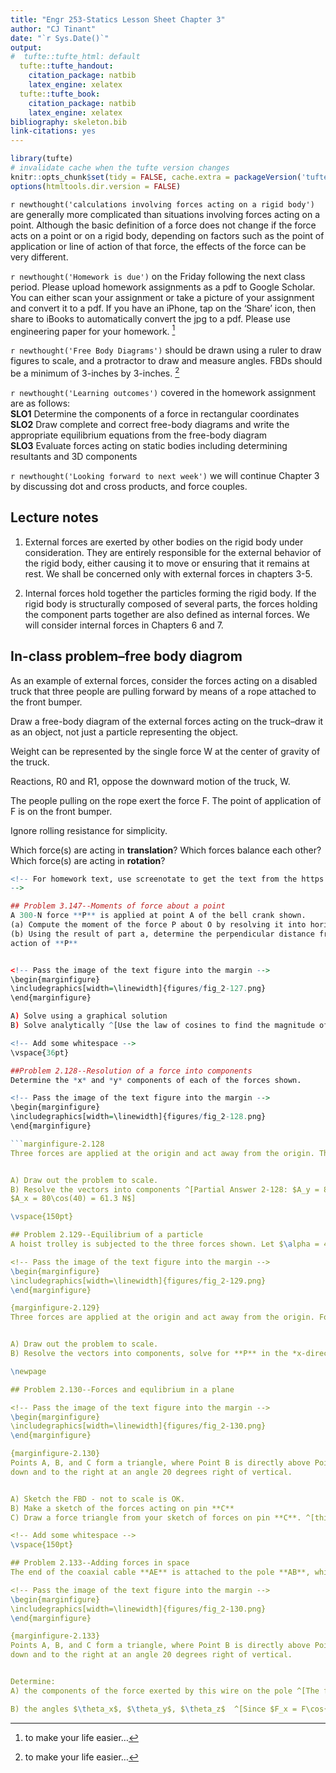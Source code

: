 ```yaml
---
title: "Engr 253-Statics Lesson Sheet Chapter 3" 
author: "CJ Tinant"
date: "`r Sys.Date()`"
output:
#  tufte::tufte_html: default
  tufte::tufte_handout:
    citation_package: natbib
    latex_engine: xelatex
  tufte::tufte_book:
    citation_package: natbib
    latex_engine: xelatex
bibliography: skeleton.bib
link-citations: yes
---
```


```r
library(tufte)
# invalidate cache when the tufte version changes
knitr::opts_chunk$set(tidy = FALSE, cache.extra = packageVersion('tufte'))
options(htmltools.dir.version = FALSE)
```

`r newthought('calculations involving forces acting on a rigid body')` are generally more complicated than situations involving forces acting on a point. Although the basic definition of a force does not change if the force acts on a point or on a rigid body, depending on factors such as the point of application or line of action of that force, 
the effects of the force can be very different.  

<!-- Pass an image into the margin -->
\begin{marginfigure}
\includegraphics[width=\linewidth]{figures/fig_3_orientation.png} 
\end{marginfigure}

<!-- 
# Updates  
--> 

`r newthought('Homework is due')` on the Friday following the next class period.  Please upload homework assignments as a pdf to Google Scholar.  You can either scan your assignment or take a picture of your assignment and convert it to a pdf.  If you have an iPhone, tap on the ‘Share’ icon, then share to iBooks to automatically convert the jpg to a pdf.  Please use engineering paper for your homework.  ^[to make your life easier...]    

`r newthought('Free Body Diagrams')` should be drawn using a ruler to draw figures to scale, and a protractor to draw and measure angles.  FBDs should be a minimum of 3-inches by 3-inches. ^[to make your life easier...]  

`r newthought('Learning outcomes')` covered in the homework assignment are as follows:   
**SLO1** Determine the components of a force in rectangular coordinates   
**SLO2** Draw complete and correct free-body diagrams and write the appropriate equilibrium equations from the free-body diagram   
**SLO3** Evaluate forces acting on static bodies including determining resultants and 3D components   

`r newthought('Looking forward to next week')` we will continue Chapter 3 by discussing dot and cross products, and force couples.

\newpage 


## Lecture notes
1. External forces are exerted by other bodies on the rigid body under consideration. They are entirely responsible for the external behavior of the rigid body, either causing it to move or ensuring that it remains at rest. We shall be concerned only
with external forces in chapters 3-5.

2. Internal forces hold together the particles forming the rigid body. If the rigid body is structurally composed of several parts, the forces holding the component parts together are also defined as internal forces. We will consider internal forces in Chapters 6 and 7.


## In-class problem--free body diagrom 
As an example of external forces, consider the forces acting on a disabled truck that three people are pulling forward by means of a rope attached to the front bumper. 

<!-- Pass the image of the text figure into the margin -->
\begin{marginfigure}
\includegraphics[width=\linewidth]{figures/fig_3-inclass1.png} 
\end{marginfigure}

Draw a free-body diagram of the external forces acting on the truck--draw it as an object, not just a particle representing the object. 

Weight can be represented by the single force W at the center of gravity of the truck. 

Reactions, R0 and R1, oppose the downward motion of the truck, W. 

 The people pulling on the rope exert the force F. The point of application of F is on the front bumper. 

Ignore rolling resistance for simplicity.

Which force(s) are acting in **translation**? Which forces balance each other?  Which force(s) are acting in **rotation**?


```r



<!-- For homework text, use screenotate to get the text from the https://player-ui.mheducation.com/ website
-->

## Problem 3.147--Moments of force about a point 
A 300-N force **P** is applied at point A of the bell crank shown. 
(a) Compute the moment of the force P about O by resolving it into horizontal and vertical components. 
(b) Using the result of part a, determine the perpendicular distance from O to the line of
action of **P** 


<!-- Pass the image of the text figure into the margin -->
\begin{marginfigure}
\includegraphics[width=\linewidth]{figures/fig_2-127.png} 
\end{marginfigure}

A) Solve using a graphical solution 
B) Solve analytically ^[Use the law of cosines to find the magnitude of **R**, then using the law of sines to find the angle of **R**.]  ^[*Answer 2-127: R =104 N at an angle of 93.3 degrees.*]  

<!-- Add some whitespace -->
\vspace{36pt}  

##Problem 2.128--Resolution of a force into components  
Determine the *x* and *y* components of each of the forces shown. 

<!-- Pass the image of the text figure into the margin -->
\begin{marginfigure}
\includegraphics[width=\linewidth]{figures/fig_2-128.png} 
\end{marginfigure}

```marginfigure-2.128
Three forces are applied at the origin and act away from the origin. The 80 and 120 newton forces in the 1st quadrant act at 40 and 70 degrees above the horizontal. The 150 newton force in the 2nd quadrant acts at 35 degrees above the horizontal. 


A) Draw out the problem to scale. 
B) Resolve the vectors into components ^[Partial Answer 2-128: $A_y = 80\sin(40) = 51.4 N$
$A_x = 80\cos(40) = 61.3 N$]  

\vspace{150pt}  

## Problem 2.129--Equilibrium of a particle 
A hoist trolley is subjected to the three forces shown. Let $\alpha = 40^0$. 

<!-- Pass the image of the text figure into the margin -->
\begin{marginfigure}
\includegraphics[width=\linewidth]{figures/fig_2-129.png} 
\end{marginfigure} 

{marginfigure-2.129} 
Three forces are applied at the origin and act away from the origin. Force P acts in the x direction. The 200 pound force in the 4th quadrant at an angle alpha to the right of vertical. The 400 pound force in the 3rd quadrant acts at an angle alpha below horizontal.


A) Draw out the problem to scale. 
B) Resolve the vectors into components, solve for **P** in the *x-direction*, then solve for **R** in the  *y-direction* ^[Partial Answer 2-129: $\Sigma{F_x} = 0$, therefore $P = 177.8 N$.]. 

\newpage 

## Problem 2.130--Forces and equlibrium in a plane   

<!-- Pass the image of the text figure into the margin -->
\begin{marginfigure}
\includegraphics[width=\linewidth]{figures/fig_2-130.png} 
\end{marginfigure}

{marginfigure-2.130} 
Points A, B, and C form a triangle, where Point B is directly above Point A. Point C is to the right of Points A and B. Cable BC forms an angle alpha to the left of vertical. Member AC forms a 30 degree angle to the right of vertical. The 300 pound force acts
down and to the right at an angle 20 degrees right of vertical.


A) Sketch the FBD - not to scale is OK.  
B) Make a sketch of the forces acting on pin **C** 
C) Draw a force triangle from your sketch of forces on pin **C**. ^[this triangle is not a right triangle so you will need to use the Sine law to find **AC** and **BC**]   ^[ Partial answer 2-130: AC = 173 lb]  

<!-- Add some whitespace -->
\vspace{150pt}  

## Problem 2.133--Adding forces in space 
The end of the coaxial cable **AE** is attached to the pole **AB**, which is strengthened by the guy wires **AC** and **AD**. The tension in wire **AC** is 120 lb.  

<!-- Pass the image of the text figure into the margin -->
\begin{marginfigure}
\includegraphics[width=\linewidth]{figures/fig_2-130.png} 
\end{marginfigure}

{marginfigure-2.133} 
Points A, B, and C form a triangle, where Point B is directly above Point A. Point C is to the right of Points A and B. Cable BC forms an angle alpha to the left of vertical. Member AC forms a 30 degree angle to the right of vertical. The 300 pound force acts
down and to the right at an angle 20 degrees right of vertical.


Determine:
A) the components of the force exerted by this wire on the pole ^[The force is defined by magitude and direction.  In this case, we know $\theta_y$ and $\phi$.  $\Sigma{F_y} = F\cos{\theta_y} = 120\cos(30) = -103.9lb$, and $F_h = F\sin{\theta_y} = 120\sin(30) = -60.0lb$.  Next, find $F_x$ and $F_z$].

B) the angles $\theta_x$, $\theta_y$, $\theta_z$  ^[Since $F_x = F\cos{\theta_x}$, then $\frac{F_x}{F} = \cos{\theta_x}$, and $\cos^1(\frac{F_x}{F}) = \theta_x$)].

```
